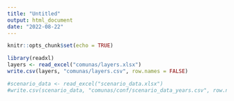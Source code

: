 ```yaml
---
title: "Untitled"
output: html_document
date: "2022-08-22"
---
```


```r
knitr::opts_chunk$set(echo = TRUE)
```

```r
library(readxl)
layers <- read_excel("comunas/layers.xlsx")
write.csv(layers, "comunas/layers.csv", row.names = FALSE)

#scenario_data <- read_excel("scenario_data.xlsx")
#write.csv(scenario_data, "comunas/conf/scenario_data_years.csv", row.names = FALSE)

```




